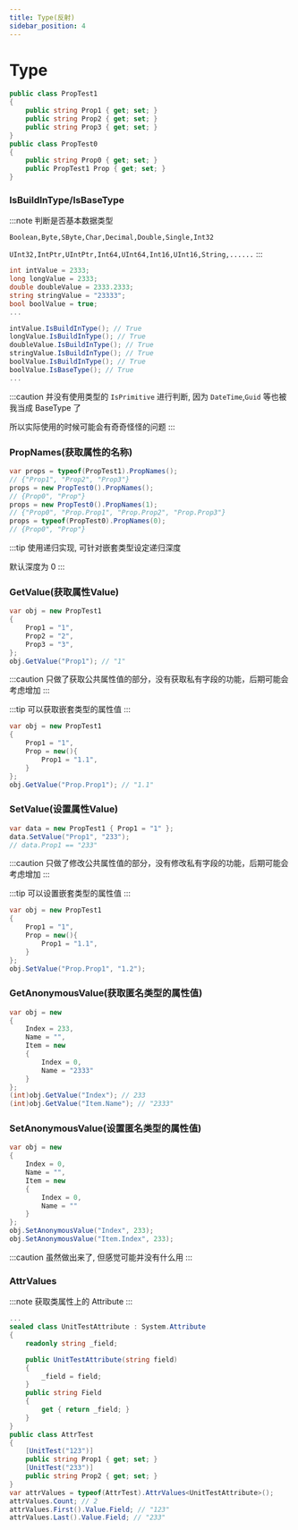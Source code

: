 ```yaml
---
title: Type(反射)
sidebar_position: 4
---
```


# Type

```csharp
public class PropTest1
{
    public string Prop1 { get; set; }
    public string Prop2 { get; set; }
    public string Prop3 { get; set; }
}
public class PropTest0
{
    public string Prop0 { get; set; }
    public PropTest1 Prop { get; set; }
}
```

### IsBuildInType/IsBaseType

:::note
判断是否基本数据类型

`Boolean,Byte,SByte,Char,Decimal,Double,Single,Int32`

`UInt32,IntPtr,UIntPtr,Int64,UInt64,Int16,UInt16,String,......`
:::

```csharp
int intValue = 2333;
long longValue = 2333;
double doubleValue = 2333.2333;
string stringValue = "23333";
bool boolValue = true;
...

intValue.IsBuildInType(); // True
longValue.IsBuildInType(); // True
doubleValue.IsBuildInType(); // True
stringValue.IsBuildInType(); // True
boolValue.IsBuildInType(); // True
boolValue.IsBaseType(); // True
...
```

:::caution
并没有使用类型的 `IsPrimitive` 进行判断, 因为 `DateTime`,`Guid` 等也被我当成 BaseType 了

所以实际使用的时候可能会有奇奇怪怪的问题
:::

### PropNames(获取属性的名称)

```csharp
var props = typeof(PropTest1).PropNames();
// {"Prop1", "Prop2", "Prop3"}
props = new PropTest0().PropNames();
// {Prop0", "Prop"}
props = new PropTest0().PropNames(1);
// {"Prop0", "Prop.Prop1", "Prop.Prop2", "Prop.Prop3"}
props = typeof(PropTest0).PropNames(0);
// {Prop0", "Prop"}
```

:::tip
使用递归实现, 可针对嵌套类型设定递归深度

默认深度为 0
:::

### GetValue(获取属性Value)

```csharp
var obj = new PropTest1
{
    Prop1 = "1",
    Prop2 = "2",
    Prop3 = "3",
};
obj.GetValue("Prop1"); // "1"
```

:::caution
只做了获取公共属性值的部分，没有获取私有字段的功能，后期可能会考虑增加
:::

:::tip
可以获取嵌套类型的属性值
:::

```csharp
var obj = new PropTest1
{
    Prop1 = "1",
    Prop = new(){
        Prop1 = "1.1",
    }
};
obj.GetValue("Prop.Prop1"); // "1.1"
```

### SetValue(设置属性Value)

```csharp
var data = new PropTest1 { Prop1 = "1" };
data.SetValue("Prop1", "233");
// data.Prop1 == "233"
```

:::caution
只做了修改公共属性值的部分，没有修改私有字段的功能，后期可能会考虑增加
:::

:::tip
可以设置嵌套类型的属性值
:::

```csharp
var obj = new PropTest1
{
    Prop1 = "1",
    Prop = new(){
        Prop1 = "1.1",
    }
};
obj.SetValue("Prop.Prop1", "1.2");
```

### GetAnonymousValue(获取匿名类型的属性值)

```csharp
var obj = new
{
    Index = 233,
    Name = "",
    Item = new
    {
        Index = 0,
        Name = "2333"
    }
};
(int)obj.GetValue("Index"); // 233
(int)obj.GetValue("Item.Name"); // "2333"
```

### SetAnonymousValue(设置匿名类型的属性值)

```csharp
var obj = new
{
    Index = 0,
    Name = "",
    Item = new
    {
        Index = 0,
        Name = ""
    }
};
obj.SetAnonymousValue("Index", 233);
obj.SetAnonymousValue("Item.Index", 233);
```

:::caution
虽然做出来了, 但感觉可能并没有什么用
:::

### AttrValues

:::note
获取类属性上的 Attribute
:::

```csharp
...
sealed class UnitTestAttribute : System.Attribute
{
    readonly string _field;

    public UnitTestAttribute(string field)
    {
        _field = field;
    }
    public string Field
    {
        get { return _field; }
    }
}
public class AttrTest
{
    [UnitTest("123")]
    public string Prop1 { get; set; }
    [UnitTest("233")]
    public string Prop2 { get; set; }
}
var attrValues = typeof(AttrTest).AttrValues<UnitTestAttribute>();
attrValues.Count; // 2
attrValues.First().Value.Field; // "123"
attrValues.Last().Value.Field; // "233"
```